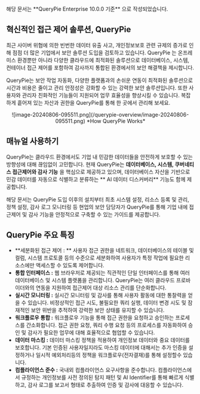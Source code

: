 
<Callout type="info">
해당 문서는  **QueryPie Enterprise 10.0.0 기준** 으로 작성되었습니다.
</Callout>

## 혁신적인 접근 제어 솔루션, QueryPie

최근 사이버 위협에 의한 빈번한 데이터 유출 사고, 개인정보보호 관련 규제의 증가로 인해 점점 더 많은 기업에서 보안 솔루션 도입을 검토하고 있습니다. QueryPie 는 온프레미스 환경뿐만 아니라 다양한 클라우드에 최적화된 솔루션으로 데이터베이스, 시스템, 컨테이너 접근 제어를 포함하여 감사까지 통합된 환경에서의 보안 해결책을 제시합니다.

QueryPie는 보안 작업 자동화, 다양한 플랫폼과의 손쉬운 연동이 최적화된 솔루션으로 시간과 비용은 줄이고 관리 안정성은 강화할 수 있는 강력한 보안 솔루션입니다. 또한 사용자와 관리자 친화적인 기능들이 지원되어 업무 효율성을 향상시킬 수 있습니다. 복잡하게 흩어져 있는 자산과 권한을 QueryPie를 통해 한 곳에서 관리해 보세요.
<p align="center">
![image-20240806-095511.png](/querypie-overview/image-20240806-095511.png)
*How QueryPie Works*
</p>


## 매뉴얼 사용하기

QueryPie는 클라우드 환경에서도 기업 내 민감한 데이터들을 안전하게 보호할 수 있는 방향성에 대해 끊임없이 고민합니다. 현재 QueryPie는  **데이터베이스, 시스템, 쿠버네티스 접근제어와 감사 기능** 을 핵심으로 제공하고 있으며, 데이터베이스 자산을 기반으로 민감 데이터를 자동으로 식별하고 분류하는 ** AI 데이터 디스커버리**  기능도 함께 제공합니다.

해당 문서는 QueryPie 도입 이후의 설치부터 최초 시스템 설정, 리소스 등록 및 관리, 정책 설정, 감사 로그 모니터링 등 현업의 보안 담당자가 QueryPie를 통해 기업 내에 접근제어 및 감사 기능을 안정적으로 구축할 수 있는 가이드를 제공합니다.


## QueryPie 주요 특징

*  **세분화된 접근 제어 : ** 사용자 접근 권한을 네트워크, 데이터베이스의 테이블 및 컬럼, 시스템 프로토콜 등의 수준으로 세분화하여 사용자가 특정 작업에 필요한 리소스에만 액세스할 수 있도록 제어합니다.
*  **통합 인터페이스 :**  웹 브라우저로 제공되는 직관적인 단일 인터페이스를 통해 여러 데이터베이스 및 시스템 플랫폼을 관리합니다. QueryPie는 여러 클라우드 프로바이더와의 연동을 지원하여 접근제어 대상 리소스 관리를 단순화합니다.
*  **실시간 모니터링 :**  실시간 모니터링 및 감사를 통해 사용자 활동에 대한 통찰력을 얻을 수 있습니다. 비정상적인 접근 시도, 불필요한 쿼리 실행, 데이터 변경 시도 및 잠재적인 보안 위반을 추적하여 강력한 보안 상태를 유지할 수 있습니다.
*  **워크플로우 통합 :**  워크플로우 기능을 통해 접근 권한을 요청하고 승인하는 프로세스를 간소화합니다. 접근 권한 요청, 쿼리 수행 요청 등의 프로세스를 자동화하여 승인 및 감사가 필요한 업무에 대해 효율적으로 협업할 수 있습니다.
*  **데이터 마스킹 :**  데이터 마스킹 정책을 적용하여 개인정보 데이터와 중요 데이터를 보호합니다. 기본 인증된 사용자일지라도 마스킹 데이터에 대해서는 추가 인증을 설정하거나 일시적 예외처리등의 정책을 워크플로우(전자결재)를 통해 설정할수 있습니다.
*  **컴플라이언스 준수 :**  국내외 컴플라이언스 요구사항을 준수합니다. 컴플라이언스에서 규정하는 개인정보를 사전 정의된 탐지 패턴 및 AI Identifier를 통해 빠르게 식별하고, 감사 로그를 보고서 형태로 추출하여 인증 및 감사에 대응할 수 있습니다. 


